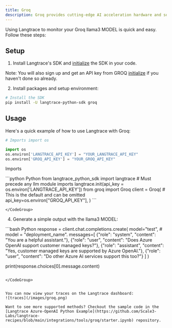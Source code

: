 ```yaml
---
title: Groq
description: Groq provides cutting-edge AI acceleration hardware and software solutions designed to maximize the performance and efficiency of machine learning and AI workloads. Their innovative technology enables rapid processing speeds and scalability, making it ideal for complex data-intensive applications. Groq's products are tailored to deliver high performance with low latency, catering to enterprises seeking advanced AI capabilities.
---
```


Using Langtrace to monitor your Groq llama3 MODEL is quick and easy. Follow these steps:

## Setup

1. Install Langtrace's SDK and [initialize](/quickstart) the SDK in your code.

Note: You will also sign up and get an API key from GROQ [initialize](https://groq.com/)  if you haven't done so already.

2. Install packages and setup environment:

```bash Python
# Install the SDK
pip install -U langtrace-python-sdk groq
```
## Usage

Here's a quick example of how to use Langtrace with Groq:

```python Python
# Imports import os

import os
os.environ['LANGTRACE_API_KEY'] = "YOUR_LANGTRACE_API_KEY"
os.environ['GROQ_API_KEY'] = "YOUR_GROQ_API_KEY"
```

Imports

<CodeGroup>
  ```python Python
 from langtrace_python_sdk import langtrace # Must precede any llm module imports
langtrace.init(api_key = os.environ['LANGTRACE_API_KEY'])
from groq import Groq
client = Groq(
    # This is the default and can be omitted
    api_key=os.environ["GROQ_API_KEY"],
)
```

    </CodeGroup>

4. Generate a simple output with the llama3 MODEL:

<CodeGroup>
     ```bash Python
response = client.chat.completions.create(
    model="test", # model = "deployment_name".
    messages=[
        {"role": "system", "content": "You are a helpful assistant."},
        {"role": "user", "content": "Does Azure OpenAI support customer managed keys?"},
        {"role": "assistant", "content": "Yes, customer managed keys are supported by Azure OpenAI."},
        {"role": "user", "content": "Do other Azure AI services support this too?"}
    ]
)

print(response.choices[0].message.content)
 ```

</CodeGroup>


You can now view your traces on the Langtrace dashboard:
 ![traces](/images/groq.png)

Want to see more supported methods? Checkout the sample code in the [Langtrace Azure-OpenAI Python Example](https://github.com/Scale3-Labs/langtrace-recipes/blob/main/integrations/tools/groq/starter.ipynb) repository.